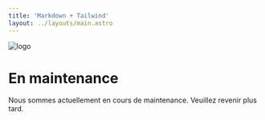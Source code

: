 ```yaml
---
title: 'Markdown + Tailwind'
layout: ../layouts/main.astro
---
```


![logo](/images/logo.png)

# En maintenance

Nous sommes actuellement en cours de maintenance.
Veuillez revenir plus tard.
